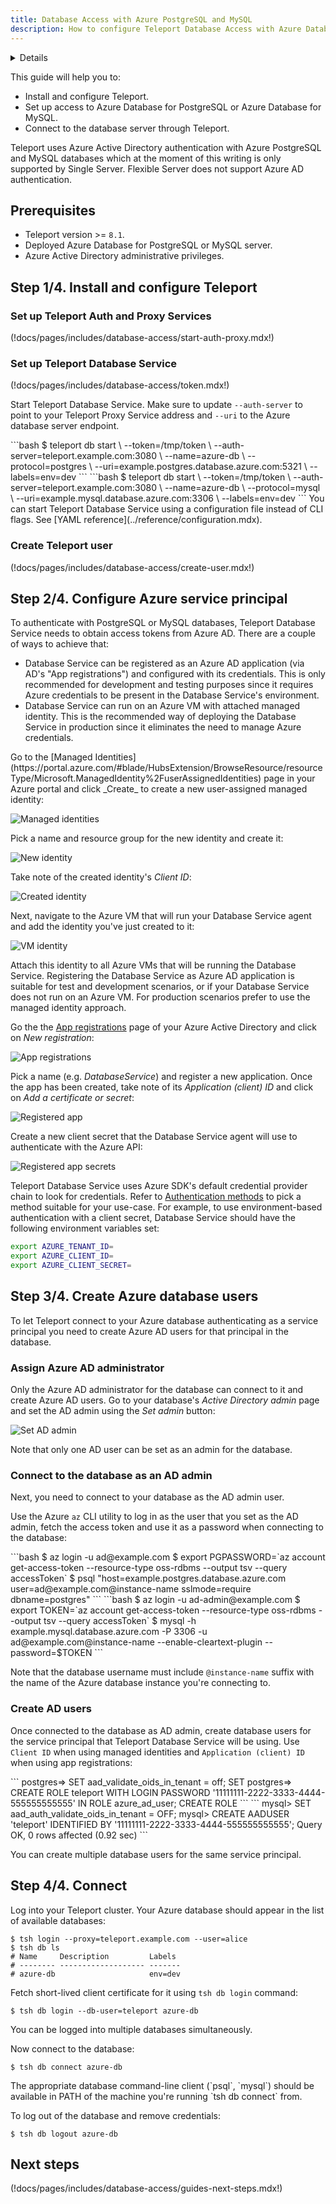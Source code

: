 ```yaml
---
title: Database Access with Azure PostgreSQL and MySQL
description: How to configure Teleport Database Access with Azure Database for PostgreSQL and MySQL.
---
```


<Details
  title="Version warning"
  opened={true}
  scope={["oss", "enterprise"]}
  scopeOnly={true}
  min="8.1"
>
  Database access for Azure PostgreSQL/MySQL is available starting from Teleport
  `8.1`.
</Details>

This guide will help you to:

- Install and configure Teleport.
- Set up access to Azure Database for PostgreSQL or Azure Database for MySQL.
- Connect to the database server through Teleport.

<Admonition type="note">
    Teleport uses Azure Active Directory authentication with Azure PostgreSQL
    and MySQL databases which at the moment of this writing is only supported
    by Single Server. Flexible Server does not support Azure AD authentication.
</Admonition>

## Prerequisites

- Teleport version >= `8.1`.
- Deployed Azure Database for PostgreSQL or MySQL server.
- Azure Active Directory administrative privileges.

## Step 1/4. Install and configure Teleport

### Set up Teleport Auth and Proxy Services

(!docs/pages/includes/database-access/start-auth-proxy.mdx!)

### Set up Teleport Database Service

(!docs/pages/includes/database-access/token.mdx!)

Start Teleport Database Service. Make sure to update `--auth-server` to point to
your Teleport Proxy Service address and `--uri` to the Azure database server
endpoint.

<Tabs>
<TabItem label="PostgreSQL">
  ```bash
  $ teleport db start \
    --token=/tmp/token \
    --auth-server=teleport.example.com:3080 \
    --name=azure-db \
    --protocol=postgres \
    --uri=example.postgres.database.azure.com:5321 \
    --labels=env=dev
  ```
</TabItem>
<TabItem label="MySQL">
  ```bash
  $ teleport db start \
    --token=/tmp/token \
    --auth-server=teleport.example.com:3080 \
    --name=azure-db \
    --protocol=mysql \
    --uri=example.mysql.database.azure.com:3306 \
    --labels=env=dev
  ```
</TabItem>
</Tabs>

<Admonition type="tip">
  You can start Teleport Database Service using a configuration file instead of
  CLI flags. See [YAML reference](../reference/configuration.mdx).
</Admonition>

### Create Teleport user

(!docs/pages/includes/database-access/create-user.mdx!)

## Step 2/4. Configure Azure service principal

To authenticate with PostgreSQL or MySQL databases, Teleport Database Service
needs to obtain access tokens from Azure AD. There are a couple of ways to
achieve that:

- Database Service can be registered as an Azure AD application (via AD's "App
  registrations") and configured with its credentials. This is only recommended
  for development and testing purposes since it requires Azure credentials to
  be present in the Database Service's environment.
- Database Service can run on an Azure VM with attached managed identity. This
  is the recommended way of deploying the Database Service in production since
  it eliminates the need to manage Azure credentials.

<Tabs>
<TabItem label="Using managed identity">
  Go to the [Managed Identities](https://portal.azure.com/#blade/HubsExtension/BrowseResource/resourceType/Microsoft.ManagedIdentity%2FuserAssignedIdentities)
  page in your Azure portal and click _Create_ to create a new user-assigned
  managed identity:

  ![Managed identities](../../../img/database-access/guides/azure/managed-identities@2x.png)

  Pick a name and resource group for the new identity and create it:

  ![New identity](../../../img/database-access/guides/azure/new-identity@2x.png)

  Take note of the created identity's _Client ID_:

  ![Created identity](../../../img/database-access/guides/azure/created-identity@2x.png)

  Next, navigate to the Azure VM that will run your Database Service agent and
  add the identity you've just created to it:

  ![VM identity](../../../img/database-access/guides/azure/vm-identity@2x.png)

  Attach this identity to all Azure VMs that will be running the Database
  Service.
</TabItem>
<TabItem label="Using app registrations">
  <Admonition type="note">
    Registering the Database Service as Azure AD application is suitable for
    test and development scenarios, or if your Database Service does not run on
    an Azure VM. For production scenarios prefer to use the managed identity
    approach.
  </Admonition>

  Go the the [App registrations](https://portal.azure.com/#blade/Microsoft_AAD_IAM/ActiveDirectoryMenuBlade/RegisteredApps)
  page of your Azure Active Directory and click on *New registration*:

  ![App registrations](../../../img/database-access/guides/azure/app-registrations@2x.png)

  Pick a name (e.g. _DatabaseService_) and register a new application. Once the
  app has been created, take note of its _Application (client) ID_ and click on
  *Add a certificate or secret*:

  ![Registered app](../../../img/database-access/guides/azure/registered-app@2x.png)

  Create a new client secret that the Database Service agent will use to
  authenticate with the Azure API:

  ![Registered app secrets](../../../img/database-access/guides/azure/registered-app-secrets@2x.png)

  Teleport Database Service uses Azure SDK's default credential provider chain to
  look for credentials. Refer to [Authentication methods](https://docs.microsoft.com/en-us/azure/developer/go/azure-sdk-authorization)
  to pick a method suitable for your use-case. For example, to use
  environment-based authentication with a client secret, Database Service should
  have the following environment variables set:

  ```bash
  export AZURE_TENANT_ID=
  export AZURE_CLIENT_ID=
  export AZURE_CLIENT_SECRET=
  ```
</TabItem>
</Tabs>

## Step 3/4. Create Azure database users

To let Teleport connect to your Azure database authenticating as a service
principal you need to create Azure AD users for that principal in the database.

### Assign Azure AD administrator

Only the Azure AD administrator for the database can connect to it and create
Azure AD users. Go to your database's _Active Directory admin_ page
and set the AD admin using the _Set admin_ button:

![Set AD admin](../../../img/database-access/guides/azure/set-ad-admin@2x.png)

Note that only one AD user can be set as an admin for the database.

### Connect to the database as an AD admin

Next, you need to connect to your database as the AD admin user.

Use the Azure `az` CLI utility to log in as the user that you set as the AD admin,
fetch the access token and use it as a password when connecting to the database:

<Tabs>
<TabItem label="PostgreSQL">
  ```bash
  $ az login -u ad@example.com
  $ export PGPASSWORD=`az account get-access-token --resource-type oss-rdbms --output tsv --query accessToken`
  $ psql "host=example.postgres.database.azure.com user=ad@example.com@instance-name sslmode=require dbname=postgres"
  ```
</TabItem>
<TabItem label="MySQL">
  ```bash
  $ az login -u ad-admin@example.com
  $ export TOKEN=`az account get-access-token --resource-type oss-rdbms --output tsv --query accessToken`
  $ mysql -h example.mysql.database.azure.com -P 3306 -u ad@example.com@instance-name --enable-cleartext-plugin --password=$TOKEN
  ```
</TabItem>
</Tabs>

Note that the database username must include `@instance-name` suffix with the
name of the Azure database instance you're connecting to.

### Create AD users

Once connected to the database as AD admin, create database users for the
service principal that Teleport Database Service will be using. Use `Client ID`
when using managed identities and `Application (client) ID` when using app
registrations:

<Tabs>
<TabItem label="PostgreSQL">
  ```
  postgres=> SET aad_validate_oids_in_tenant = off;
  SET
  postgres=> CREATE ROLE teleport WITH LOGIN PASSWORD '11111111-2222-3333-4444-555555555555' IN ROLE azure_ad_user;
  CREATE ROLE
  ```
</TabItem>
<TabItem label="MySQL">
  ```
  mysql> SET aad_auth_validate_oids_in_tenant = OFF;
  mysql> CREATE AADUSER 'teleport' IDENTIFIED BY '11111111-2222-3333-4444-555555555555';
  Query OK, 0 rows affected (0.92 sec)
  ```
</TabItem>
</Tabs>

You can create multiple database users for the same service principal.

## Step 4/4. Connect

Log into your Teleport cluster. Your Azure database should appear in the list of
available databases:

```code
$ tsh login --proxy=teleport.example.com --user=alice
$ tsh db ls
# Name     Description         Labels
# -------- ------------------- -------
# azure-db                     env=dev
```

Fetch short-lived client certificate for it using `tsh db login` command:

```code
$ tsh db login --db-user=teleport azure-db
```

<Admonition type="tip">
  You can be logged into multiple databases simultaneously.
</Admonition>

Now connect to the database:

```code
$ tsh db connect azure-db
```

<Admonition type="note">
  The appropriate database command-line client (`psql`, `mysql`) should be
  available in PATH of the machine you're running `tsh db connect` from.
</Admonition>

To log out of the database and remove credentials:

```code
$ tsh db logout azure-db
```

## Next steps

(!docs/pages/includes/database-access/guides-next-steps.mdx!)
